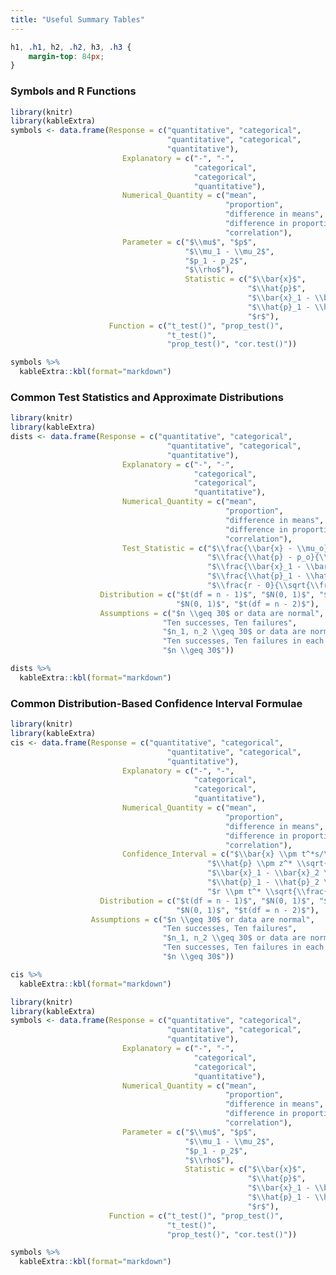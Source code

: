```yaml
---
title: "Useful Summary Tables"
---
```


```css
h1, .h1, h2, .h2, h3, .h3 {
    margin-top: 84px;
}
```

### Symbols and R Functions

```r
library(knitr)
library(kableExtra)
symbols <- data.frame(Response = c("quantitative", "categorical",
                                   "quantitative", "categorical",
                                   "quantitative"),
                         Explanatory = c("-", "-",
                                         "categorical",
                                         "categorical",
                                         "quantitative"),
                         Numerical_Quantity = c("mean", 
                                                "proportion",
                                                "difference in means",
                                                "difference in proportions",
                                                "correlation"),
                         Parameter = c("$\\mu$", "$p$", 
                                       "$\\mu_1 - \\mu_2$",
                                       "$p_1 - p_2$",
                                       "$\\rho$"),
                                       Statistic = c("$\\bar{x}$",
                                                     "$\\hat{p}$",
                                                     "$\\bar{x}_1 - \\bar{x}_2$",
                                                     "$\\hat{p}_1 - \\hat{p}_2$",
                                                     "$r$"),
                      Function = c("t_test()", "prop_test()",
                                   "t_test()", 
                                   "prop_test()", "cor.test()"))

symbols %>% 
  kableExtra::kbl(format="markdown") 

```

### Common Test Statistics and Approximate Distributions

```r
library(knitr)
library(kableExtra)
dists <- data.frame(Response = c("quantitative", "categorical",
                                   "quantitative", "categorical",
                                   "quantitative"),
                         Explanatory = c("-", "-",
                                         "categorical",
                                         "categorical",
                                         "quantitative"),
                         Numerical_Quantity = c("mean", 
                                                "proportion",
                                                "difference in means",
                                                "difference in proportions",
                                                "correlation"),
                         Test_Statistic = c("$\\frac{\\bar{x} - \\mu_o}{s/\\sqrt{n}}$",
                                            "$\\frac{\\hat{p} - p_o}{\\sqrt{\\frac{\\hat{p}(1 - \\hat{p})}{n}}}$",
                                            "$\\frac{\\bar{x}_1 - \\bar{x}_2 - 0}{\\sqrt{\\frac{s^2_1}{n_1} + \\frac{s^2_2}{n_2}}}$",
                                            "$\\frac{\\hat{p}_1 - \\hat{p}_2 - 0}{\\sqrt{\\frac{\\hat{p}(1 - \\hat{p})}{n_1} + \\frac{\\hat{p}(1 - \\hat{p})}{n_2}}}$",
                                            "$\\frac{r - 0}{\\sqrt{\\frac{1 - r^2}{n - 2}}}$"),
                    Distribution = c("$t(df = n - 1)$", "$N(0, 1)$", "$t(df = \\min(n_1, n_2) - 1)$",
                                     "$N(0, 1)$", "$t(df = n - 2)$"),
                    Assumptions = c("$n \\geq 30$ or data are normal",
                                  "Ten successes, Ten failures",
                                  "$n_1, n_2 \\geq 30$ or data are normal",
                                  "Ten successes, Ten failures in each category",
                                  "$n \\geq 30$"))

dists %>% 
  kableExtra::kbl(format="markdown") 

```

### Common Distribution-Based Confidence Interval Formulae

```r
library(knitr)
library(kableExtra)
cis <- data.frame(Response = c("quantitative", "categorical",
                                   "quantitative", "categorical",
                                   "quantitative"),
                         Explanatory = c("-", "-",
                                         "categorical",
                                         "categorical",
                                         "quantitative"),
                         Numerical_Quantity = c("mean", 
                                                "proportion",
                                                "difference in means",
                                                "difference in proportions",
                                                "correlation"),
                         Confidence_Interval = c("$\\bar{x} \\pm t^*s/\\sqrt{n}$",
                                            "$\\hat{p} \\pm z^* \\sqrt{\\frac{\\hat{p}(1 - \\hat{p})}{n}}$",
                                            "$\\bar{x}_1 - \\bar{x}_2 \\pm t^* \\sqrt{\\frac{s^2_1}{n_1} + \\frac{s^2_2}{n_2}}$",
                                            "$\\hat{p}_1 - \\hat{p}_2 \\pm z^* \\sqrt{\\frac{\\hat{p}_1(1 - \\hat{p}_1)}{n_1} + \\frac{\\hat{p}_2(1 - \\hat{p}_2)}{n_2}}$",
                                            "$r \\pm t^* \\sqrt{\\frac{1 - r^2}{n - 2}}$"),
                    Distribution = c("$t(df = n - 1)$", "$N(0, 1)$", "$t(df = \\min(n_1, n_2) - 1)$",
                                     "$N(0, 1)$", "$t(df = n - 2)$"),
                  Assumptions = c("$n \\geq 30$ or data are normal",
                                  "Ten successes, Ten failures",
                                  "$n_1, n_2 \\geq 30$ or data are normal",
                                  "Ten successes, Ten failures in each category",
                                  "$n \\geq 30$"))

cis %>% 
  kableExtra::kbl(format="markdown")

```



```r

library(knitr)
library(kableExtra)
symbols <- data.frame(Response = c("quantitative", "categorical",
                                   "quantitative", "categorical",
                                   "quantitative"),
                         Explanatory = c("-", "-",
                                         "categorical",
                                         "categorical",
                                         "quantitative"),
                         Numerical_Quantity = c("mean", 
                                                "proportion",
                                                "difference in means",
                                                "difference in proportions",
                                                "correlation"),
                         Parameter = c("$\\mu$", "$p$", 
                                       "$\\mu_1 - \\mu_2$",
                                       "$p_1 - p_2$",
                                       "$\\rho$"),
                                       Statistic = c("$\\bar{x}$",
                                                     "$\\hat{p}$",
                                                     "$\\bar{x}_1 - \\bar{x}_2$",
                                                     "$\\hat{p}_1 - \\hat{p}_2$",
                                                     "$r$"),
                      Function = c("t_test()", "prop_test()",
                                   "t_test()", 
                                   "prop_test()", "cor.test()"))

symbols %>% 
  kableExtra::kbl(format="markdown")
```

